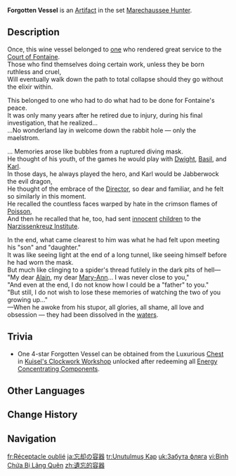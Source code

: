 {{Artifact Infobox
|image = Item Forgotten Vessel.png
|set   = Marechaussee Hunter
|piece = Goblet of Eonothem
}}
{{Description|A portable metal vessel containing strong wine. Can be stuffed into the pocket of an outer coat for ease of access and use.}}
'''Forgotten Vessel''' is an [[Artifact]] in the set [[Marechaussee Hunter]].

==Description==
Once, this wine vessel belonged to [[Emanuel Guillotin|one]] who rendered great service to the [[Court of Fontaine]].<br>
Those who find themselves doing certain work, unless they be born ruthless and cruel,<br>
Will eventually walk down the path to total collapse should they go without the elixir within.

This belonged to one who had to do what had to be done for Fontaine's peace.<br>
It was only many years after he retired due to injury, during his final investigation, that he realized...<br>
...No wonderland lay in welcome down the rabbit hole — only the maelstrom.

...
Memories arose like bubbles from a ruptured diving mask.<br>
He thought of his youth, of the games he would play with [[Dwight Lasker|Dwight]], [[Basil Elton|Basil]], and [[Karl Ingold|Karl]].<br>
In those days, he always played the hero, and Karl would be Jabberwock the evil dragon,<br>
He thought of the embrace of the [[Lyris|Director]], so dear and familiar, and he felt so similarly in this moment.<br>
He recalled the countless faces warped by hate in the crimson flames of [[Poisson]],<br>
And then he recalled that he, too, had sent [[Jakob|innocent]] [[Rene|children]] to the [[Narzissenkreuz Institute]].

In the end, what came clearest to him was what he had felt upon meeting his "son" and "daughter."<br>
It was like seeing light at the end of a long tunnel, like seeing himself before he had worn the mask.<br>
But much like clinging to a spider's thread futilely in the dark pits of hell—<br>
"My dear [[Alain Guillotin|Alain]], my dear [[Mary-Ann Guillotin|Mary-Ann]]... I was never close to you,"<br>
"And even at the end, I do not know how I could be a "father" to you."<br>
"But still, I do not wish to lose these memories of watching the two of you growing up..."<br>
—When he awoke from his stupor, all glories, all shame, all love and obsession — they had been dissolved in the [[Primordial Sea|waters]].

==Trivia==
* One 4-star Forgotten Vessel can be obtained from the Luxurious [[Chest]] in [[Kuisel's Clockwork Workshop]] unlocked after redeeming all [[Energy Concentrating Component]]s.

==Other Languages==
{{Other Languages
|en      = Forgotten Vessel
|zhs     = 遗忘的容器
|zhs_rm  = Yíwàng de Róngqì
|zht     = 遺忘的容器
|zht_rm  = Yíwàng de Róngqì
|zh_tl   = 
|ja      = 忘却の容器
|ja_rm   = Boukyaku no Youki
|ja_tl   = 
|ko      = 잊힌 술병
|ko_tl   = Forgotten Bottle
|es      = Licorera del Olvido
|es_tl   = Decanter of Forgetfulness
|fr      = Réceptacle oublié
|fr_tl   = Forgotten Receptacle
|ru      = Забытый сосуд
|ru_tl   = Forgotten Vessel
|th      = Forgotten Vessel
|vi      = Bình Chứa Bị Lãng Quên
|vi_tl   = 
|de      = Vergessenes Gefäß
|de_tl   = Forgotten Vessel
|id      = Forgotten Vessel
|pt      = Recipiente Esquecido
|pt_tl   = 
|tr      = Unutulmuş Kap
|tr_tl   = Forgotten Vessel
|it      = Recipiente dimenticato
|it_tl   = Forgotten Container
}}

==Change History==
{{Change History|4.0}}

==Navigation==
{{Artifact Set Navbox|Marechaussee Hunter}}

[[fr:Réceptacle oublié]]
[[ja:忘却の容器]]
[[tr:Unutulmuş Kap]]
[[uk:Забута фляга]]
[[vi:Bình Chứa Bị Lãng Quên]]
[[zh:遺忘的容器]]